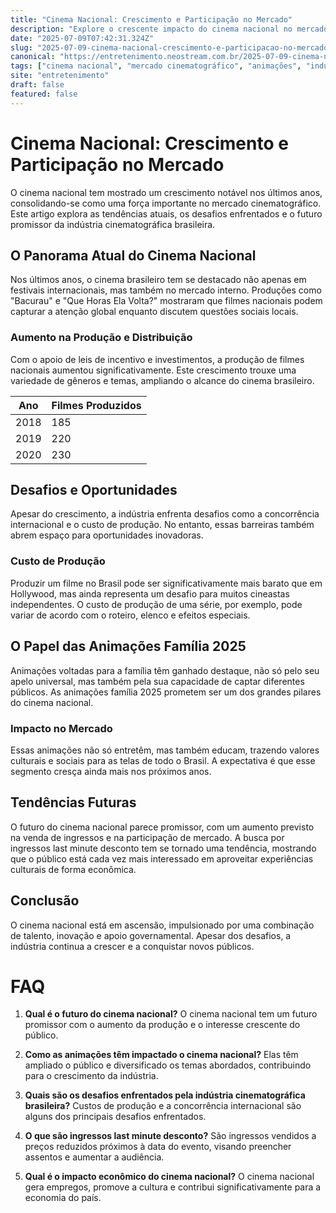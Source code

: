 ```yaml
---
title: "Cinema Nacional: Crescimento e Participação no Mercado"
description: "Explore o crescente impacto do cinema nacional no mercado, tendências de produção e o papel das animações família 2025."
date: "2025-07-09T07:42:31.324Z"
slug: "2025-07-09-cinema-nacional-crescimento-e-participacao-no-mercado"
canonical: "https://entretenimento.neostream.com.br/2025-07-09-cinema-nacional-crescimento-e-participacao-no-mercado"
tags: ["cinema nacional", "mercado cinematográfico", "animações", "indústria cultural", "produção audiovisual"]
site: "entretenimento"
draft: false
featured: false
---
```


# Cinema Nacional: Crescimento e Participação no Mercado

O cinema nacional tem mostrado um crescimento notável nos últimos anos, consolidando-se como uma força importante no mercado cinematográfico. Este artigo explora as tendências atuais, os desafios enfrentados e o futuro promissor da indústria cinematográfica brasileira.

## O Panorama Atual do Cinema Nacional

Nos últimos anos, o cinema brasileiro tem se destacado não apenas em festivais internacionais, mas também no mercado interno. Produções como "Bacurau" e "Que Horas Ela Volta?" mostraram que filmes nacionais podem capturar a atenção global enquanto discutem questões sociais locais.

### Aumento na Produção e Distribuição

Com o apoio de leis de incentivo e investimentos, a produção de filmes nacionais aumentou significativamente. Este crescimento trouxe uma variedade de gêneros e temas, ampliando o alcance do cinema brasileiro.

| Ano | Filmes Produzidos |
|-----|-------------------|
| 2018 | 185               |
| 2019 | 220               |
| 2020 | 230               |

## Desafios e Oportunidades

Apesar do crescimento, a indústria enfrenta desafios como a concorrência internacional e o custo de produção. No entanto, essas barreiras também abrem espaço para oportunidades inovadoras.

### Custo de Produção

Produzir um filme no Brasil pode ser significativamente mais barato que em Hollywood, mas ainda representa um desafio para muitos cineastas independentes. O custo de produção de uma série, por exemplo, pode variar de acordo com o roteiro, elenco e efeitos especiais.

## O Papel das Animações Família 2025

Animações voltadas para a família têm ganhado destaque, não só pelo seu apelo universal, mas também pela sua capacidade de captar diferentes públicos. As animações família 2025 prometem ser um dos grandes pilares do cinema nacional.

### Impacto no Mercado

Essas animações não só entretêm, mas também educam, trazendo valores culturais e sociais para as telas de todo o Brasil. A expectativa é que esse segmento cresça ainda mais nos próximos anos.

## Tendências Futuras

O futuro do cinema nacional parece promissor, com um aumento previsto na venda de ingressos e na participação de mercado. A busca por ingressos last minute desconto tem se tornado uma tendência, mostrando que o público está cada vez mais interessado em aproveitar experiências culturais de forma econômica.

## Conclusão

O cinema nacional está em ascensão, impulsionado por uma combinação de talento, inovação e apoio governamental. Apesar dos desafios, a indústria continua a crescer e a conquistar novos públicos.

# FAQ

1. **Qual é o futuro do cinema nacional?**
   O cinema nacional tem um futuro promissor com o aumento da produção e o interesse crescente do público.

2. **Como as animações têm impactado o cinema nacional?**
   Elas têm ampliado o público e diversificado os temas abordados, contribuindo para o crescimento da indústria.

3. **Quais são os desafios enfrentados pela indústria cinematográfica brasileira?**
   Custos de produção e a concorrência internacional são alguns dos principais desafios enfrentados.

4. **O que são ingressos last minute desconto?**
   São ingressos vendidos a preços reduzidos próximos à data do evento, visando preencher assentos e aumentar a audiência.

5. **Qual é o impacto econômico do cinema nacional?**
   O cinema nacional gera empregos, promove a cultura e contribui significativamente para a economia do país.